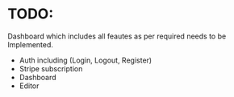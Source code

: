 # TODO:

Dashboard which includes all feautes as per required needs to be Implemented.
- Auth including (Login, Logout, Register)
- Stripe subscription
- Dashboard
- Editor
